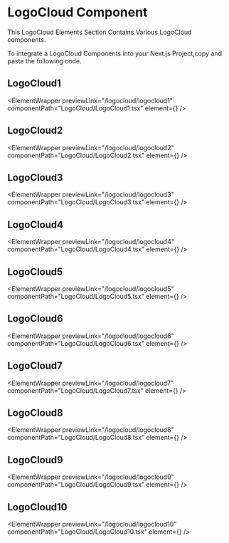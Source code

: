 
# LogoCloud Component

This LogoCloud Elements Section Contains Various LogoCloud components.

To integrate a LogoCloud Components into your Next.js Project,copy and paste the following code.

## LogoCloud1

<ElementWrapper
  previewLink="/logocloud/logocloud1"
  componentPath="LogoCloud/LogoCloud1.tsx"
  element={<LogoCloud1 />}
/>

## LogoCloud2

<ElementWrapper
  previewLink="/logocloud/logocloud2"
  componentPath="LogoCloud/LogoCloud2.tsx"
  element={<LogoCloud2 />}
/>

## LogoCloud3

<ElementWrapper
  previewLink="/logocloud/logocloud3"
  componentPath="LogoCloud/LogoCloud3.tsx"
  element={<LogoCloud3 />}
/>

## LogoCloud4

<ElementWrapper
  previewLink="/logocloud/logocloud4"
  componentPath="LogoCloud/LogoCloud4.tsx"
  element={<LogoCloud4 />}
/>

## LogoCloud5

<ElementWrapper
  previewLink="/logocloud/logocloud5"
  componentPath="LogoCloud/LogoCloud5.tsx"
  element={<LogoCloud5 />}
/>

## LogoCloud6

<ElementWrapper
  previewLink="/logocloud/logocloud6"
  componentPath="LogoCloud/LogoCloud6.tsx"
  element={<LogoCloud6 />}
/>

## LogoCloud7

<ElementWrapper
  previewLink="/logocloud/logocloud7"
  componentPath="LogoCloud/LogoCloud7.tsx"
  element={<LogoCloud7 />}
/>

## LogoCloud8

<ElementWrapper
  previewLink="/logocloud/logocloud8"
  componentPath="LogoCloud/LogoCloud8.tsx"
  element={<LogoCloud8 />}
/>

## LogoCloud9

<ElementWrapper
  previewLink="/logocloud/logocloud9"
  componentPath="LogoCloud/LogoCloud9.tsx"
  element={<LogoCloud9 />}
/>


## LogoCloud10

<ElementWrapper
  previewLink="/logocloud/logocloud10"
  componentPath="LogoCloud/LogoCloud10.tsx"
  element={<LogoCloud10 />}
/>

